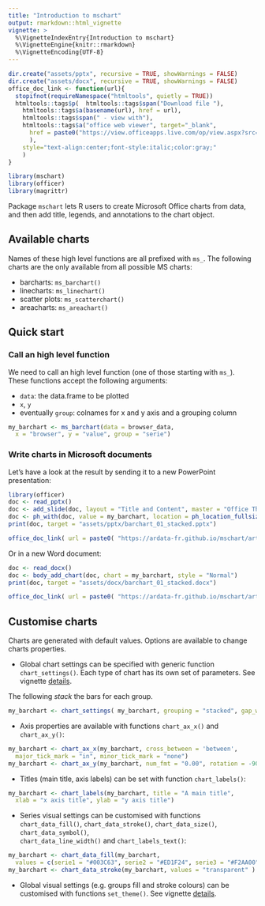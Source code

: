 ```yaml
---
title: "Introduction to mschart"
output: rmarkdown::html_vignette
vignette: >
  %\VignetteIndexEntry{Introduction to mschart}
  %\VignetteEngine{knitr::rmarkdown}
  %\VignetteEncoding{UTF-8}
---
```


```r
dir.create("assets/pptx", recursive = TRUE, showWarnings = FALSE)
dir.create("assets/docx", recursive = TRUE, showWarnings = FALSE)
office_doc_link <- function(url){
  stopifnot(requireNamespace("htmltools", quietly = TRUE))
  htmltools::tags$p(  htmltools::tags$span("Download file "),
    htmltools::tags$a(basename(url), href = url), 
    htmltools::tags$span(" - view with"),
    htmltools::tags$a("office web viewer", target="_blank", 
      href = paste0("https://view.officeapps.live.com/op/view.aspx?src=", url)
      ), 
    style="text-align:center;font-style:italic;color:gray;"
    )
}
```

```r
library(mschart)
library(officer)
library(magrittr)
```

Package `mschart` lets R users to create Microsoft Office charts from data, 
and then add title, legends, and annotations to the chart object.

## Available charts

Names of these high level functions are all prefixed with `ms_`.
The following charts are the only available from all possible MS charts:

* barcharts: `ms_barchart()`
* linecharts: `ms_linechart()`
* scatter plots: `ms_scatterchart()`
* areacharts: `ms_areachart()`

## Quick start

### Call an high level function

We need to call an high level function (one of those starting with `ms_`). These functions accept the following arguments:

* `data`: the data.frame to be plotted
* `x`, `y` 
* eventually `group`: colnames for x and y axis and a grouping column

```r
my_barchart <- ms_barchart(data = browser_data, 
  x = "browser", y = "value", group = "serie")
```

### Write charts in Microsoft documents

Let's have a look at the result by sending it to a new PowerPoint presentation:

```r
library(officer)
doc <- read_pptx()
doc <- add_slide(doc, layout = "Title and Content", master = "Office Theme")
doc <- ph_with(doc, value = my_barchart, location = ph_location_fullsize())
print(doc, target = "assets/pptx/barchart_01_stacked.pptx")
```

```r
office_doc_link( url = paste0( "https://ardata-fr.github.io/mschart/articles/", "assets/pptx/barchart_01_stacked.pptx" ) )
```

Or in a new Word document:

```r
doc <- read_docx()
doc <- body_add_chart(doc, chart = my_barchart, style = "Normal")
print(doc, target = "assets/docx/barchart_01_stacked.docx")
```

```r
office_doc_link( url = paste0( "https://ardata-fr.github.io/mschart/articles/", "assets/docx/barchart_01_stacked.docx" ) )
```

## Customise charts

Charts are generated with default values. Options are available to change charts properties. 

* Global chart settings can be specified with generic function `chart_settings()`. Each type of chart has its own set of parameters. See vignette [details](details.html).

The following *stack* the bars for each group.

```r
my_barchart <- chart_settings( my_barchart, grouping = "stacked", gap_width = 50, overlap = 100 )
```

* Axis properties are available with functions `chart_ax_x()` and `chart_ax_y()`:

```r
my_barchart <- chart_ax_x(my_barchart, cross_between = 'between', 
  major_tick_mark = "in", minor_tick_mark = "none")
my_barchart <- chart_ax_y(my_barchart, num_fmt = "0.00", rotation = -90)
```

* Titles (main title, axis labels) can be set with function `chart_labels()`:

```r
my_barchart <- chart_labels(my_barchart, title = "A main title", 
  xlab = "x axis title", ylab = "y axis title")
```

* Series visual settings can be customised with functions `chart_data_fill()`,
`chart_data_stroke()`, `chart_data_size()`, `chart_data_symbol()`,  
`chart_data_line_width()` and `chart_labels_text()`:

```r
my_barchart <- chart_data_fill(my_barchart,
  values = c(serie1 = "#003C63", serie2 = "#ED1F24", serie3 = "#F2AA00") )
my_barchart <- chart_data_stroke(my_barchart, values = "transparent" )
```

* Global visual settings (e.g. groups fill and stroke colours) can be customised 
with functions `set_theme()`. See vignette [details](details.html).


